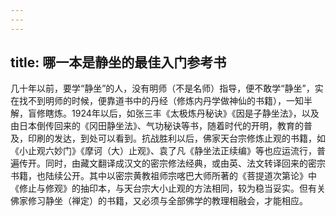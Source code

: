 ```yaml
---
---
---
```

title: 哪一本是静坐的最佳入门参考书
---




几十年以前，要学“静坐”的人，没有明师（不是名师）指导，便不敢学“静坐”，实在找不到明师的时候，便靠道书中的丹经（修炼内丹学做神仙的书籍），一知半解，盲修瞎炼。1924年以后，如张三丰《太极炼丹秘诀》《因是子静坐法》，以及由日本倒传回来的《冈田静坐法》、气功秘诀等书，随着时代的开明，教育的普及，印刷的发达，到处可以看到。抗战胜利以后，佛家天台宗修炼止观的书籍，如《小止观六妙门》《摩诃（大）止观》、袁了凡《静坐法正续编》等也应运流行，普遍传开。同时，由藏文翻译成汉文的密宗修法经典，或由英、法文转译回来的密宗书籍，也陆续公开。其中以密宗黄教祖师宗喀巴大师所著的《菩提道次第论》中《修止与修观》的抽印本，与天台宗大小止观的方法相同，较为稳当妥实。但有关佛家修习静坐（禅定）的书籍，又必须与全部佛学的教理相融会，才能相应。